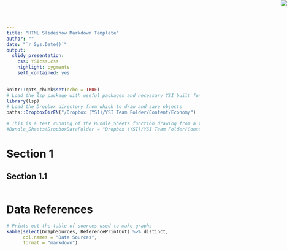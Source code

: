 ```yaml
---
title: "HTML Slideshow Markdown Template"
author: ""
date: "`r Sys.Date()`"
output: 
  slidy_presentation:
    css: YSIcss.css
    highlight: pygments
    self_contained: yes
---
```


```r
knitr::opts_chunk$set(echo = TRUE)
# Load the lsp package with useful packages and necessary YSI built functions
library(lsp)
# Load the Dropbox directory from which to draw and save objects
paths::DropboxDirFN("/Dropbox (YSI)/YSI Team Folder/Content/Economy")
```
<img src="YSI.png" style="position:absolute;top:0px;right:0px;" />

<!-- guide to using Slidy presentations http://rmarkdown.rstudio.com/slidy_presentation_format.html -->

```r
# This is a test running of the Bundle_Sheets function drawing from a test folder of 3 differently formatted excel files from the ABS
#Bundle_Sheets(DropboxDataFolder = "Dropbox (YSI)/YSI Team Folder/Content/Economy/Growth/Productivity/Data/For R Analysis TEST")
```

# Section 1

## Section 1.1


```r

```


# Data References
```r
# Prints out the table of sources used to make graphs
kable(select(GraphSources, ReferencePrintOut) %>% distinct,
      col.names = "Data Sources",
      format = "markdown")
```
